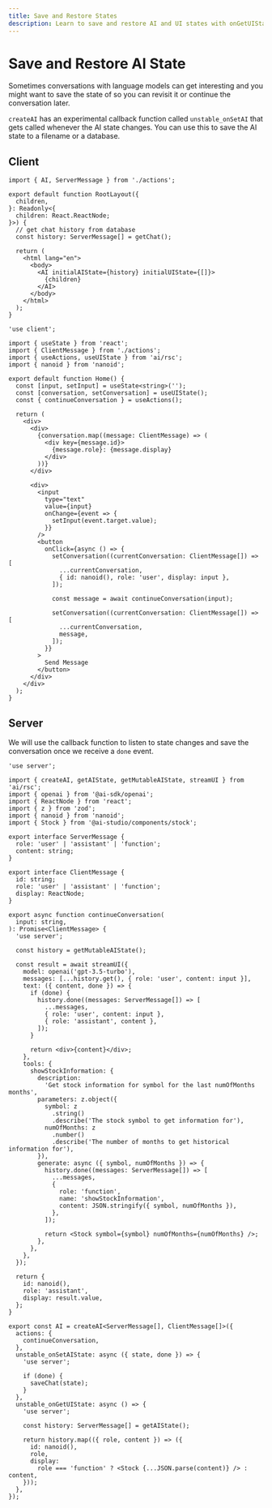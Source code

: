 ```yaml
---
title: Save and Restore States
description: Learn to save and restore AI and UI states with onGetUIState and onSetAIState
---
```


# Save and Restore AI State

Sometimes conversations with language models can get interesting and you might want to save the state of so you can revisit it or continue the conversation later.

`createAI` has an experimental callback function called `unstable_onSetAI` that gets called whenever the AI state changes. You can use this to save the AI state to a filename or a database.

## Client

```tsx filename='app/layout.tsx'
import { AI, ServerMessage } from './actions';

export default function RootLayout({
  children,
}: Readonly<{
  children: React.ReactNode;
}>) {
  // get chat history from database
  const history: ServerMessage[] = getChat();

  return (
    <html lang="en">
      <body>
        <AI initialAIState={history} initialUIState={[]}>
          {children}
        </AI>
      </body>
    </html>
  );
}
```

```tsx filename='app/page.tsx'
'use client';

import { useState } from 'react';
import { ClientMessage } from './actions';
import { useActions, useUIState } from 'ai/rsc';
import { nanoid } from 'nanoid';

export default function Home() {
  const [input, setInput] = useState<string>('');
  const [conversation, setConversation] = useUIState();
  const { continueConversation } = useActions();

  return (
    <div>
      <div>
        {conversation.map((message: ClientMessage) => (
          <div key={message.id}>
            {message.role}: {message.display}
          </div>
        ))}
      </div>

      <div>
        <input
          type="text"
          value={input}
          onChange={event => {
            setInput(event.target.value);
          }}
        />
        <button
          onClick={async () => {
            setConversation((currentConversation: ClientMessage[]) => [
              ...currentConversation,
              { id: nanoid(), role: 'user', display: input },
            ]);

            const message = await continueConversation(input);

            setConversation((currentConversation: ClientMessage[]) => [
              ...currentConversation,
              message,
            ]);
          }}
        >
          Send Message
        </button>
      </div>
    </div>
  );
}
```

## Server

We will use the callback function to listen to state changes and save the conversation once we receive a `done` event.

```tsx filename='app/actions.tsx'
'use server';

import { createAI, getAIState, getMutableAIState, streamUI } from 'ai/rsc';
import { openai } from '@ai-sdk/openai';
import { ReactNode } from 'react';
import { z } from 'zod';
import { nanoid } from 'nanoid';
import { Stock } from '@ai-studio/components/stock';

export interface ServerMessage {
  role: 'user' | 'assistant' | 'function';
  content: string;
}

export interface ClientMessage {
  id: string;
  role: 'user' | 'assistant' | 'function';
  display: ReactNode;
}

export async function continueConversation(
  input: string,
): Promise<ClientMessage> {
  'use server';

  const history = getMutableAIState();

  const result = await streamUI({
    model: openai('gpt-3.5-turbo'),
    messages: [...history.get(), { role: 'user', content: input }],
    text: ({ content, done }) => {
      if (done) {
        history.done((messages: ServerMessage[]) => [
          ...messages,
          { role: 'user', content: input },
          { role: 'assistant', content },
        ]);
      }

      return <div>{content}</div>;
    },
    tools: {
      showStockInformation: {
        description:
          'Get stock information for symbol for the last numOfMonths months',
        parameters: z.object({
          symbol: z
            .string()
            .describe('The stock symbol to get information for'),
          numOfMonths: z
            .number()
            .describe('The number of months to get historical information for'),
        }),
        generate: async ({ symbol, numOfMonths }) => {
          history.done((messages: ServerMessage[]) => [
            ...messages,
            {
              role: 'function',
              name: 'showStockInformation',
              content: JSON.stringify({ symbol, numOfMonths }),
            },
          ]);

          return <Stock symbol={symbol} numOfMonths={numOfMonths} />;
        },
      },
    },
  });

  return {
    id: nanoid(),
    role: 'assistant',
    display: result.value,
  };
}

export const AI = createAI<ServerMessage[], ClientMessage[]>({
  actions: {
    continueConversation,
  },
  unstable_onSetAIState: async ({ state, done }) => {
    'use server';

    if (done) {
      saveChat(state);
    }
  },
  unstable_onGetUIState: async () => {
    'use server';

    const history: ServerMessage[] = getAIState();

    return history.map(({ role, content }) => ({
      id: nanoid(),
      role,
      display:
        role === 'function' ? <Stock {...JSON.parse(content)} /> : content,
    }));
  },
});
```
